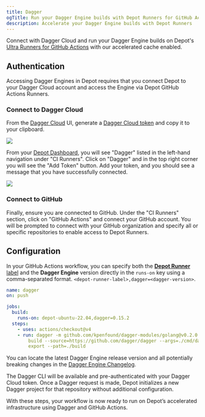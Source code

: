 ```yaml
---
title: Dagger
ogTitle: Run your Dagger Engine builds with Depot Runners for GitHub Actions.
description: Accelerate your Dagger Engine builds with Depot Runners
---
```


Connect with Dagger Cloud and run your Dagger Engine builds on Depot's [Ultra Runners for GitHub Actions](/products/github-actions) with our accelerated cache enabled.

## Authentication

Accessing Dagger Engines in Depot requires that you connect Depot to your Dagger Cloud account and access the Engine via Depot GitHub Actions Runners.

### Connect to Dagger Cloud

From the [Dagger Cloud](https://dagger.cloud/) UI, generate a [Dagger Cloud token](https://docs.dagger.io/configuration/cloud) and copy it to your clipboard.

<img class="mx-auto h-auto max-w-[500px]" src="/images/integrations/dagger-cloud-token-setup.webp" />

From your [Depot Dashboard](/orgs), you will see "Dagger" listed in the left-hand navigation under "CI Runners". Click on "Dagger" and in the top right corner you will see the "Add Token" button. Add your token, and you should see a message that you have successfully connected.

<img class="mx-auto" src="/images/integrations/connect-to-dagger-cloud.webp" />

### Connect to GitHub

Finally, ensure you are connected to GitHub. Under the "CI Runners" section, click on "GitHub Actions" and connect your GitHub account. You will be prompted to connect with your GitHub organization and specify all or specific repositories to enable access to Depot Runners.

## Configuration

In your GitHub Actions workflow, you can specify both the [**Depot Runner** label](/docs/github-actions/runner-types) and the **Dagger Engine** version directly in the `runs-on` key using a comma-separated format. `<depot-runner-label>,dagger=<dagger-version>`.

```yaml {6}
name: dagger
on: push

jobs:
  build:
    runs-on: depot-ubuntu-22.04,dagger=0.15.2
  steps:
    - uses: actions/checkout@v4
    - run: dagger -m github.com/kpenfound/dagger-modules/golang@v0.2.0 call \
        build --source=https://github.com/dagger/dagger --args=./cmd/dagger \
        export --path=./build
```

You can locate the latest Dagger Engine release version and all potentially breaking changes in the [Dagger Engine Changelog](https://github.com/dagger/dagger/blob/main/CHANGELOG.md).

The Dagger CLI will be available and pre-authenticated with your Dagger Cloud token. Once a Dagger request is made, Depot initializes a new Dagger project for that repository without additional configuration.

With these steps, your workflow is now ready to run on Depot’s accelerated infrastructure using Dagger and GitHub Actions.
